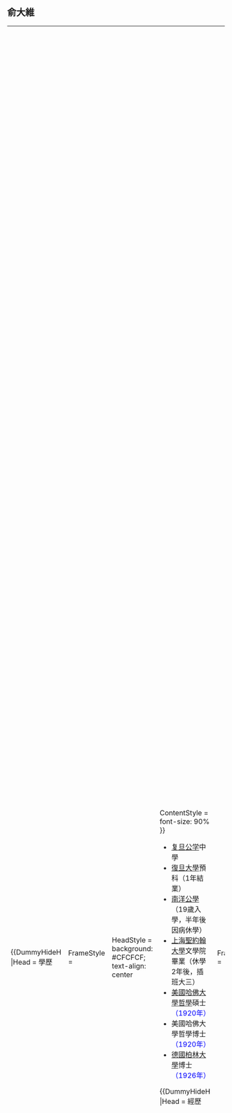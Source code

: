 ==俞大維==
{{Infobox_Officeholder
| name = 俞大維
|image = 交通部長俞大維報告.jpg
|imagesize = 200px
| caption = 第一屆國民大會交通部長俞大維報告
| office = 第8任[[中華民國國防部|中華民國國防部部長]]
| term_start = 1954年5月27日
| term_end = 1965年1月13日
| predecessor = [[郭寄嶠]]
| successor = [[蔣經國]]
| office2 = 第1任[[中華民國交通部部長]]
| term_start2 = 1948年5月31日
| term_end2 = 1949年2月8日
| predecessor2 = '''首任'''
| successor2 = [[凌鴻勛]]（代理）<br>[[端木傑]]（正任）
| office3 = 第8任[[中華民國國民政府]]交通部部長
| term_start3 = 1946年5月16日
| term_end3 = 1948年5月31日
| predecessor3 = [[俞飛鵬]]
| successor3 = '''[[行憲]]'''
| sex = 男
| birth_date = 1897年12月2日
| birth_place = {{QIN}}
| death_date = {{death date and age|1993|7|8|1897|12|2}}
| death_place = {{ROC}}[[臺北市]]
| Native place = [[浙江]][[紹興]]
| nationality = {{ROC}}
| spouse = 妻 陈新午（1929年起）
| partner=（德国钢琴教师）（1924年前后）
| parents = 俞明頤（父）<br>曾廣珊（母）
| children = [[俞揚和]]、[[俞方济]]、[[俞小济]]
| party = {{Nonp}}
| profession = 
| religion =
| allegiance = {{ROC}}
| branch = [[File:Flag of the Republic of China Army.svg|27px]] [[中華民國陸軍]]
| rank = [[中將]]
| serviceyears = 
| awards = [[File:Order of Blue Sky and White Sun with Grand Cordon ribbon.png|50px]][[青天白日勳章]]<br/>[[File:Order of National Glory with Grand Cordon ribbon.png|50px]][[國光勳章]]
}}
<!-- 學經歷信息開始 -->
{| class="infobox bordered" style="width: 22em; font-size: 90%; text-align: left; float:right;" cellpadding="3"
|-
|{{DummyHideH |Head         = 學歷
|FrameStyle   =
|HeadStyle    = background: #CFCFCF; text-align: center
|ContentStyle = font-size: 90% }}
* [[复旦公学]]中學
* [[復旦大學]]預科（1年結業）
* [[南洋公學]]（19歲入學，半年後因病休學）
* [[上海聖約翰大學]]文學院畢業（休學2年後，插班大三）
* [[美國]][[哈佛大學]][[哲學]]碩士<br><span style="color: blue;">（1920年）</span>
* 美國哈佛大學哲學博士<br><span style="color: blue;">（1920年）</span>
* [[德國]][[柏林大學]]博士<br><span style="color: blue;">（1926年）</span>
{{DummyHideF}}
{{DummyHideH |Head         = 經歷
|FrameStyle   =
|HeadStyle    = background: #CFCFCF; text-align: center
|ContentStyle = font-size: 90% }}
*（國民政府）駐德國大使館商務調查部主任<br><span style="color: blue;">（1928年-1929年6月）</span>
*（國民政府）軍政部參事<br><span style="color: blue;">（1929年6月-1930年5月）</span>
*（國民政府）駐德國大使館商務專員<br><span style="color: blue;">（1929年6月-1932年）</span>
*（國民政府）[[中央訓練團]]兵器總教官<br><span style="color: blue;">（1932年-1933年1月）</span>
*（國民政府）軍政部兵工署署長<br><span style="color: blue;">（1933年1月-1944年12月30日）</span>
*（國民政府）軍政部常務次長<br><span style="color: blue;">（1944年12月30日-1946年5月16日）</span>
*（國民政府）中美聯合參謀本部參謀<br><span style="color: blue;">（1944年-1946年）</span>
*（國民政府）軍政部常務次長<br><span style="color: blue;">（1944年12月30日-1946年5月31日）</span>
*（國民政府）交通部部長<br><span style="color: blue;">（1946年5月16日-1948年5月31日）</span>
*（國民政府）行政院政務委員<br><span style="color: blue;">（1947年4月23日-1948年5月31日）</span>
*（國民政府）全國經濟委員會委員<br><span style="color: blue;">（1947年）</span>
*（國民政府）最高經濟委員會委員<br><span style="color: blue;">（1946年）</span>
*（國民政府）水利委員會當然委員<br><span style="color: blue;">（1947年）</span>
* 交通部部長<br><span style="color: blue;">（1948年5月31日-1949年3月21日）</span>
* 行政院政務委員<br><span style="color: blue;">（1948年5月31日-1966年5月27日）</span>
* 國防部部長<br><span style="color: blue;">（1950年4月1日-1951年2月28日）</span>
* 美援運用委員會副主任委員<br><span style="color: blue;">（1953年4月-1958年9月1日）</span>
* 外交部顧問<br><span style="color: blue;">（1954年5月27日-1965年1月13日）</span>
* 行政院安定經濟委員會委員<br><span style="color: blue;">（1954年5月27日-1965年1月13日）</span>
* 國防部部長<br><span style="color: blue;">（1954年6月1日-1965年1月13日）</span>
* 光復大陸設計研究委員會委員<br><span style="color: blue;">（1954年5月27日-1965年1月13日）</span>
* 國防委員會議委員<br><span style="color: blue;">（1954年5月27日-1965年1月13日）</span>
* 總統府資政<br><span style="color: blue;">（1965年1月13日-1993年7月8日）</span>
{{DummyHideF}}
|}
'''俞大維'''（{{bd|1897年|12月2日|1993年|7月8日|catIdx=Yu俞}}），[[中華民國陸軍]][[中將]]，祖籍[[浙江]][[紹興府]][[山陰縣 (浙江省)|山陰縣]]，[[美國]][[哈佛大學]][[哲學]]博士。曾任[[中華民國交通部|交通部]]部長、[[中華民國國防部|國防部]]部長等職，[[八二三砲戰|-{zh-cn:金门炮战;zh-hk:金門八二三砲戰;zh-tw:八二三砲戰;}-]]时时任國防部長。